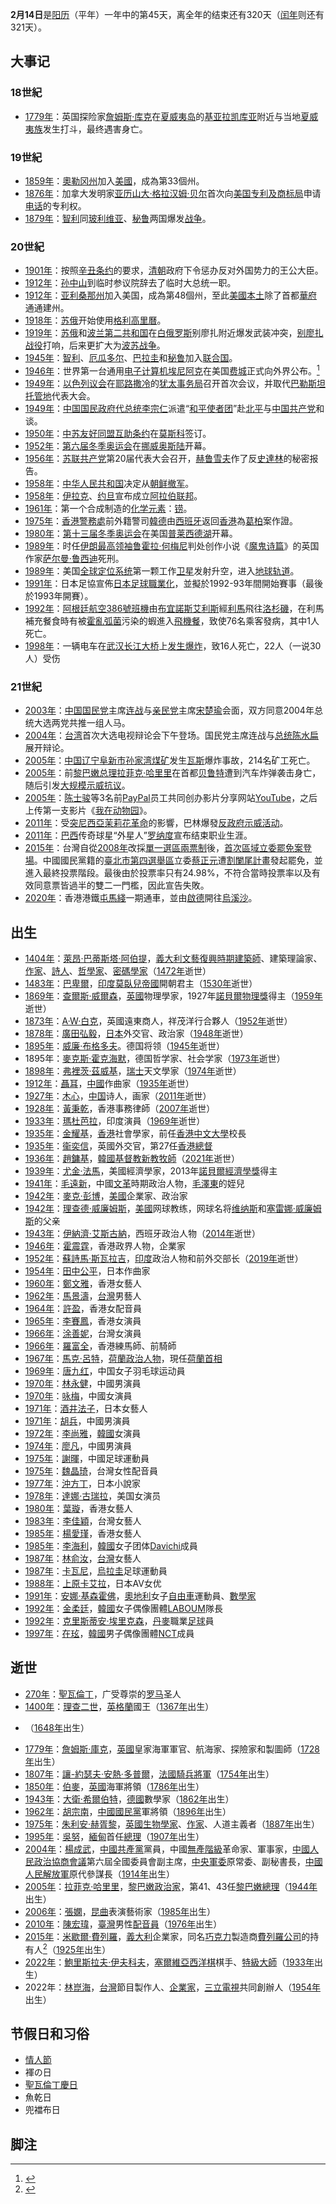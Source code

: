 {{noteTA
|1=zh-hk:赫鲁曉夫;zh-hans:赫鲁晓夫;zh-tw:赫鲁雪夫;
|2=zh-hk:史太林;zh-hans:斯大林;zh-tw:史達林;
|3=zh-hk:米高·彭博;zh-hans:迈克·布隆伯格;zh-tw:麥克·彭博;
}}
{{DayInMonth|2}}
'''2月14日'''是[[阳历|阳历]]（平年）一年中的第45天，离全年的结束还有320天（[[闰年|闰年]]则还有321天）。

== 大事记 ==
=== 18世紀 ===
* [[1779年|1779年]]：英国探险家[[詹姆斯·库克|詹姆斯·库克]]在[[夏威夷岛|夏威夷岛]]的[[基亚拉凯库亚|基亚拉凯库亚]]附近与当地[[夏威夷族|夏威夷族]]发生打斗，最终遇害身亡。

=== 19世紀 ===
* [[1859年|1859年]]：[[奧勒冈州|奧勒冈州]]加入[[美國|美國]]，成為第33個州。
* [[1876年|1876年]]：加拿大发明家[[亚历山大·格拉汉姆·贝尔|亚历山大·格拉汉姆·贝尔]]首次向[[美国专利及商标局|美国专利及商标局]]申请[[电话|电话]]的专利权。
* [[1879年|1879年]]：[[智利|智利]]同[[玻利维亚|玻利维亚]]、[[秘鲁|秘鲁]]两国爆发[[硝石戰爭|战争]]。

=== 20世紀 ===
* [[1901年|1901年]]：按照[[辛丑条约|辛丑条约]]的要求，[[清朝|清朝]]政府下令惩办反对外国势力的王公大臣。
* [[1912年|1912年]]：[[孙中山|孙中山]]到临时参议院辞去了临时大总统一职。
* [[1912年|1912年]]：[[亚利桑那州|亚利桑那州]]加入美国，成為第48個州，至此[[美國本土|美國本土]]除了首都[[華府|華府]]通通建州。
* [[1918年|1918年]]：[[苏俄|苏俄]]开始使用[[格里曆|格利高里曆]]。
* [[1919年|1919年]]：[[苏俄|苏俄]]和[[波兰第二共和国|波兰第二共和国]]在[[白俄罗斯|白俄罗斯]]别廖扎附近爆发武装冲突，[[别廖扎战役_(1919年)|别廖扎战役]]打响，后来更扩大为[[波苏战争|波苏战争]]。
* [[1945年|1945年]]：[[智利|智利]]、[[厄瓜多尔|厄瓜多尔]]、[[巴拉圭|巴拉圭]]和[[秘鲁|秘鲁]]加入[[联合国|联合国]]。
* [[1946年|1946年]]：世界第一台通用[[电子计算机|电子计算机]][[埃尼阿克|埃尼阿克]]在美国[[费城|费城]]正式向外界公布。<ref>{{cite web | last = Kennedy, Jr. | first = T. R. | title = Electronic Computer Flashes Answers | date = February 15, 1946 | publisher = New York Times | url = http://www.fi.edu/learn/case-files/eckertmauchly/design.html | accessdate = 2013-09-22 | deadurl = yes | archiveurl = https://web.archive.org/web/20130926003755/http://www.fi.edu/learn/case-files/eckertmauchly/design.html | archivedate = 2013-09-26 }}</ref>
* [[1949年|1949年]]：[[以色列议会|以色列议会]]在[[耶路撒冷|耶路撒冷]]的[[以色列犹太事务局|犹太事务局]]召开首次会议，并取代[[巴勒斯坦托管地|巴勒斯坦托管地]]代表大会。
* [[1949年|1949年]]：[[中华民国总统|中国国民政府代总统]][[李宗仁|李宗仁]]派遣“[[和平使者团|和平使者团]]”赴[[北平|北平]]与[[中国共产党|中国共产党]]和谈。
* [[1950年|1950年]]：[[中苏友好同盟互助条约|中苏友好同盟互助条约]]在[[莫斯科|莫斯科]]签订。
* [[1952年|1952年]]：[[第六届冬季奥运会|第六届冬季奥运会]]在[[挪威|挪威]][[奥斯陆|奥斯陆]]开幕。
* [[1956年|1956年]]：[[苏联共产党|苏联共产党]]第20届代表大会召开，[[赫鲁雪夫|赫鲁雪夫]]作了反[[史達林|史達林]]的秘密报告。
* [[1958年|1958年]]：[[中华人民共和国|中华人民共和国]]决定从[[朝鲜民主主义人民共和国|朝鲜]][[撤军|撤军]]。
* [[1958年|1958年]]：[[伊拉克|伊拉克]]、[[约旦|约旦]]宣布成立[[阿拉伯联邦|阿拉伯联邦]]。
* [[1961年|1961年]]：第一个合成制造的[[化学元素|化学元素]]：[[铹|铹]]。
* [[1975年|1975年]]：[[香港警務處|香港警務處]]前外籍警司[[韓德|韓德]]由[[西班牙|西班牙]]返回[[香港|香港]]為[[葛柏|葛柏]]案作證。
* [[1980年|1980年]]：[[第十三届冬季奥运会|第十三届冬季奥运会]]在美国[[普莱西德湖|普莱西德湖]]开幕。
* [[1989年|1989年]]：时任[[伊朗最高领袖|伊朗最高领袖]][[鲁霍拉·穆萨维·霍梅尼|鲁霍拉·何梅尼]]判处创作小说《[[撒旦诗篇|魔鬼诗篇]]》的英国作家[[萨尔曼·鲁西迪|萨尔曼·鲁西迪]]死刑。
* [[1989年|1989年]]：美国[[全球定位系统|全球定位系统]]第一颗工作[[人造卫星|卫星]]发射升空，进入[[地球|地球]][[轨道|轨道]]。
* [[1991年|1991年]]：日本足協宣佈[[日本職業足球聯賽|日本足球職業化]]，並擬於1992-93年間開始賽事（最後於1993年開賽）。
* [[1992年|1992年]]：[[阿根廷航空386號班機食物中毒事件|阿根廷航空386號班機]]由[[布宜諾斯艾利斯|布宜諾斯艾利斯]]經[[利馬|利馬]]飛往[[洛杉磯|洛杉磯]]，在利馬補充餐食時有被[[霍亂弧菌|霍亂弧菌]]污染的蝦進入[[飛機餐|飛機餐]]，致使76名乘客發病，其中1人死亡。
* [[1998年|1998年]]：一辆电车在[[武汉长江大桥|武汉长江大桥]]上[[1998年武汉公交爆炸案|发生爆炸]]，致16人死亡，22人（一说30人）受伤

=== 21世紀 ===
* [[2003年|2003年]]：[[中国国民党|中国国民党]]主席[[连战|连战]]与[[亲民党|亲民党]]主席[[宋楚瑜|宋楚瑜]]会面，双方同意2004年总统大选两党共推一组人马。
* [[2004年|2004年]]：[[台湾|台湾]]首次大选电视辩论会下午登场。国民党主席连战与[[总统|总统]][[陈水扁|陈水扁]]展开辩论。
* [[2005年|2005年]]：[[中国|中国]][[辽宁|辽宁]][[阜新市|阜新市]][[孙家湾矿难|孙家湾煤矿]]发生[[瓦斯|瓦斯]]爆炸事故，214名矿工死亡。
* [[2005年|2005年]]：前[[黎巴嫩总理|黎巴嫩总理]][[拉菲克·哈里里|拉菲克·哈里里]]在首都[[贝鲁特|贝鲁特]]遭到汽车炸弹袭击身亡，随后引发[[雪杉革命|大规模示威抗议]]。
* [[2005年|2005年]]：[[陈士骏|陈士骏]]等3名前[[PayPal|PayPal]]员工共同创办影片分享网站[[YouTube|YouTube]]，之后上传第一支影片《[[我在动物园|我在动物园]]》。
* [[2011年|2011年]]：受[[突尼西亞|突尼西亞]][[茉莉花革命|茉莉花革命]]的影響，巴林爆發[[2011年巴林反政府示威活动|反政府示威活动]]。
* [[2011年|2011年]]：[[巴西|巴西]]传奇球星“外星人”[[罗纳度|罗纳度]]宣布结束职业生涯。
* [[2015年|2015年]]：台灣自從[[2008年|2008年]]改採[[單一選區兩票制|單一選區兩票制]]後，[[2015年臺北市第四選舉區立法委員蔡正元罷免案|首次區域立委罷免案登場]]。中國國民黨籍的[[臺北市第四選舉區|臺北市第四選舉區]]立委[[蔡正元|蔡正元]]遭[[割闌尾計畫|割闌尾計畫]]發起罷免，並進入最終投票階段。最後由於投票率只有24.98%，不符合當時投票率以及有效同意票皆過半的雙二一門檻，因此宣告失敗。
* [[2020年|2020年]]：香港港鐵[[屯馬綫|屯馬綫]]一期通車，並由[[啟德站|啟德]]開往[[烏溪沙站|烏溪沙]]。

== 出生 ==
* [[1404年|1404年]]：[[萊昂·巴蒂斯塔·阿伯提|萊昂·巴蒂斯塔·阿伯提]]，[[義大利文藝復興時期|義大利文藝復興時期]][[建築師|建築師]]、建築理論家、[[作家|作家]]、[[詩人|詩人]]、[[哲學家|哲學家]]、[[密碼學|密碼學家]]（[[1472年|1472年]]逝世）
* [[1483年|1483年]]：[[巴卑爾|巴卑爾]]，[[印度|印度]][[莫臥兒帝國|莫臥兒帝國]]開朝君主（[[1530年|1530年]]逝世）
* [[1869年|1869年]]：[[查爾斯·威爾森|查爾斯·威爾森]]，[[英國|英國]]物理學家，1927年[[諾貝爾物理獎|諾貝爾物理獎]]得主（[[1959年|1959年]]逝世）
* [[1873年|1873年]]：[[A·W·白克|A·W·白克]]，英國遠東商人，祥茂洋行合夥人（[[1952年|1952年]]逝世）
* [[1878年|1878年]]：[[廣田弘毅|廣田弘毅]]，[[日本|日本]]外交官、政治家（[[1948年|1948年]]逝世）
* [[1895年|1895年]]：[[威廉·布格多夫|威廉·布格多夫]]。德国将领（[[1945年|1945年]]逝世）
* 1895年：[[麥克斯·霍克海默|麥克斯·霍克海默]]，德国哲学家、社会学家（[[1973年|1973年]]逝世）
* [[1898年|1898年]]：[[弗裡茨·茲威基|弗裡茨·茲威基]]，[[瑞士|瑞士]]天文學家（[[1974年|1974年]]逝世）
* [[1912年|1912年]]：[[聶耳|聶耳]]，[[中國|中國]]作曲家（[[1935年|1935年]]逝世）
* [[1927年|1927年]]：[[木心|木心]]，[[中国|中国]]诗人，画家（[[2011年|2011年]]逝世）
* [[1928年|1928年]]：[[黃秉乾_(律師)|黃秉乾]]，香港事務律師（[[2007年|2007年]]逝世）
* [[1933年|1933年]]：[[瑪杜芭拉|瑪杜芭拉]]，印度演員（[[1969年|1969年]]逝世）
* [[1935年|1935年]]：[[金耀基|金耀基]]，[[香港|香港]]社會學家，前任[[香港中文大學|香港中文大學]]校長
* [[1935年|1935年]]：[[衞奕信|衞奕信]]，英國外交官，第27任[[香港總督|香港總督]]
* [[1936年|1936年]]：[[趙鏞基|趙鏞基]]，[[韓國|韓國]][[基督教|基督教]][[新教|新教]][[牧師|牧師]]（[[2021年|2021年]]逝世）
* [[1939年|1939年]]：[[尤金·法馬|尤金·法馬]]，美國經濟學家，2013年[[諾貝爾經濟學獎|諾貝爾經濟學獎]]得主
* [[1941年|1941年]]：[[毛遠新|毛遠新]]，中國[[文革|文革]]時期政治人物，[[毛澤東|毛澤東]]的姪兒
* [[1942年|1942年]]：[[麥克·彭博|麥克·彭博]]，[[美國|美國]]企業家、政治家
* [[1942年|1942年]]：[[理查德·威廉姆斯|理查德·威廉姆斯]]，[[美國|美國]]网球教练，网球名将[[维纳斯·威廉姆斯|维纳斯]]和[[塞雷娜·威廉姆斯|塞雷娜·威廉姆斯]]的父亲
* [[1943年|1943年]]：[[伊納濟·艾斯古納|伊納濟·艾斯古納]]，西班牙政治人物（[[2014年|2014年]]逝世）
* [[1946年|1946年]]：[[霍震霆|霍震霆]]，香港政界人物，企業家
* [[1952年|1952年]]：[[蘇詩馬·斯瓦拉吉|蘇詩馬·斯瓦拉吉]]，[[印度|印度]]政治人物和前外交部长（[[2019年|2019年]]逝世）
* [[1954年|1954年]]：[[田中公平|田中公平]]，日本作曲家
* [[1960年|1960年]]：[[鄭文雅|鄭文雅]]，香港女藝人
* [[1962年|1962年]]：[[馬景濤|馬景濤]]，[[台灣|台灣]]男藝人
* [[1964年|1964年]]：[[許盈|許盈]]，香港女配音員
* [[1965年|1965年]]：[[李賽鳳|李賽鳳]]，香港女演員
* [[1966年|1966年]]：[[涂善妮|涂善妮]]，台灣女演員
* [[1966年|1966年]]：[[羅富全|羅富全]]，香港練馬師、前騎師
* [[1967年|1967年]]：[[馬克·呂特|馬克·呂特]]，[[荷蘭|荷蘭]][[政治人物|政治人物]]，現任[[荷蘭首相|荷蘭首相]]
* [[1969年|1969年]]：[[唐九红|唐九红]]，中国女子羽毛球运动員
* [[1970年|1970年]]：[[林永健|林永健]]，中國男演員
* [[1970年|1970年]]：[[咏梅|咏梅]]，中國女演員
* [[1971年|1971年]]：[[酒井法子|酒井法子]]，日本女藝人
* [[1971年|1971年]]：[[胡兵|胡兵]]，中國男演員
* [[1972年|1972年]]：[[李尚雅|李尚雅]]，[[韓國|韓國]]女演員
* [[1974年|1974年]]：[[廖凡|廖凡]]，中國男演員
* [[1975年|1975年]]：[[謝暉|謝暉]]，中國足球運動員
* [[1975年|1975年]]：[[魏晶琦|魏晶琦]]，台灣女性配音員
* [[1977年|1977年]]：[[沖方丁|沖方丁]]，日本小說家
* [[1978年|1978年]]：[[達娜·古瑞拉|達娜·古瑞拉]]，美国女演员
* [[1980年|1980年]]：[[葉璇|葉璇]]，香港女藝人
* [[1983年|1983年]]：[[李佳穎|李佳穎]]，台灣女藝人
* [[1985年|1985年]]：[[楊愛瑾|楊愛瑾]]，香港女藝人
* [[1985年|1985年]]：[[李海利|李海利]]，[[韓國|韓國]]女子团体[[Davichi|Davichi]]成員
* [[1987年|1987年]]：[[林俞汝|林俞汝]]，[[台灣|台灣]]女藝人
* [[1987年|1987年]]：[[埃丁森·卡瓦尼|卡瓦尼]]，[[烏拉圭|烏拉圭]]足球運動員
* [[1988年|1988年]]：[[上原卡艾拉|上原卡艾拉]]，日本AV女优
* [[1991年|1991年]]：[[安娜·基森霍佛|安娜·基森霍佛]]，[[奧地利|奧地利]]女子[[自由車|自由車]]運動員、[[數學家|數學家]]
* [[1992年|1992年]]：[[金柔廷|金柔廷]]，[[韓國|韓國]]女子偶像團體[[LABOUM|LABOUM]]隊長
* [[1992年|1992年]]：[[基斯甸·艾歷臣|克里斯蒂安·埃里克森]]，[[丹麥|丹麥]]職業[[足球|足球]]員
* [[1997年|1997年]]：[[在玹|在玹]]，[[韓國|韓國]]男子偶像團體[[NCT|NCT]]成員

== 逝世 ==
* [[270年|270年]]：[[聖瓦倫丁|聖瓦倫丁]]，广受尊崇的[[罗马|罗马]]圣人
* [[1400年|1400年]]：[[理查二世_(英格蘭)|理查二世]]，[[英格蘭|英格蘭]]國王（[[1367年|1367年]]出生）
* {{Fact|[[1718年|1718年]]：[[孔尚任|孔尚任]]，[[中國|中國]]戲劇家|time=2013-02-14T10:50:11+00:00}}（[[1648年|1648年]]出生）
* [[1779年|1779年]]：[[詹姆斯·庫克|詹姆斯·庫克]]，[[英國|英國]]皇家海軍軍官、航海家、探險家和製圖師（[[1728年|1728年]]出生）
* [[1807年|1807年]]：[[讓-約瑟夫·安熱·多普爾|讓-約瑟夫·安熱·多普爾]]，[[法國|法國]][[騎兵|騎兵]][[將軍|將軍]]（[[1754年|1754年]]出生）
* [[1850年|1850年]]：[[伯麥|伯麥]]，[[英國|英國]]海軍將領（[[1786年|1786年]]出生）
* [[1943年|1943年]]：[[大衛·希爾伯特|大衛·希爾伯特]]，[[德國|德國]]數學家（[[1862年|1862年]]出生）
* [[1962年|1962年]]：[[胡宗南|胡宗南]]，[[中國國民黨|中國國民黨]]軍將領（[[1896年|1896年]]出生）
* [[1975年|1975年]]：[[朱利安·赫胥黎|朱利安·赫胥黎]]，[[英國|英國]][[生物學家|生物學家]]、[[作家|作家]]、人道主義者（[[1887年|1887年]]出生）
* [[1995年|1995年]]：[[吳努|吳努]]，[[緬甸|緬甸]]首任[[總理|總理]]（[[1907年|1907年]]出生）
* [[2004年|2004年]]：[[楊成武|楊成武]]，[[中國共產黨|中國共產黨]]黨員，中國[[無產階級|無產階級]]革命家、軍事家，[[中國人民政治協商會議|中國人民政治協商會議]]第六屆全國委員會副主席，[[中央軍委|中央軍委]]原常委、副秘書長，[[中國人民解放軍|中國人民解放軍]]原代參謀長（[[1914年|1914年]]出生）
* [[2005年|2005年]]：[[拉菲克·哈里里|拉菲克·哈里里]]，[[黎巴嫩|黎巴嫩]][[政治家|政治家]]，第41、43任[[黎巴嫩總理|黎巴嫩總理]]（[[1944年|1944年]]出生）
* [[2006年|2006年]]：[[張嫻|張嫻]]，[[昆曲|昆曲]]表演藝術家（[[1985年|1985年]]出生）
* [[2010年|2010年]]：[[陳宏瑋|陳宏瑋]]，[[臺灣|臺灣]]男性[[配音員|配音員]]（[[1976年|1976年]]出生）
* [[2015年|2015年]]：[[米歇爾·費列羅|米歇爾·費列羅]]，[[義大利|義大利]]企業家，同名[[巧克力|巧克力]]製造商[[費列羅公司|費列羅公司]]的持有人<ref>{{cite news | title = Italy's richest man, Nutella billionaire Ferrero dies | publisher = [[BBC|BBC]] | url = http://www.bbc.com/news/business-31477547 | date = 2015-02-15 | accessdate = 2015-02-16 | language = en | archive-date = 2020-12-08 | archive-url = https://web.archive.org/web/20201208004149/https://www.bbc.com/news/business-31477547 | dead-url = no }}</ref>（[[1925年|1925年]]出生）
* [[2022年|2022年]]：[[鮑里斯拉夫·伊夫科夫|鮑里斯拉夫·伊夫科夫]]，[[塞爾維亞|塞爾維亞]][[西洋棋|西洋棋]]棋手、[[西洋棋特級大師|特級大師]]（[[1933年|1933年]]出生）
* 2022年：[[林崑海|林崑海]]，[[台灣|台灣]]節目製作人、[[企業家|企業家]]，[[三立電視|三立電視]]共同創辦人（[[1954年|1954年]]出生）

== 节假日和习俗 ==
{{commons|Category:14 February}}
*[[情人節|情人節]]
*褌の日
*[[聖瓦倫丁|聖瓦倫丁慶日]]
*魚乾日
*兜襠布日

== 脚注 == 
{{Reflist}}
{{月份}}